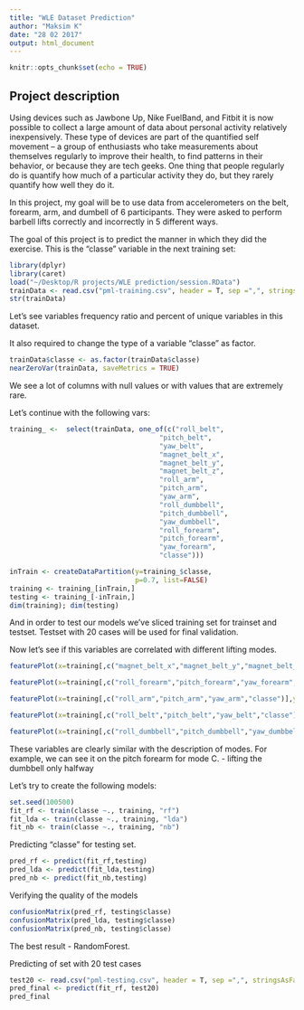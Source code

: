 ```yaml
---
title: "WLE Dataset Prediction"
author: "Maksim K"
date: "28 02 2017"
output: html_document
---
```


```r
knitr::opts_chunk$set(echo = TRUE)
```

## Project description

Using devices such as Jawbone Up, Nike FuelBand, and Fitbit it is now possible to collect a large amount of data about personal activity relatively inexpensively. These type of devices are part of the quantified self movement – a group of enthusiasts who take measurements about themselves regularly to improve their health, to find patterns in their behavior, or because they are tech geeks. One thing that people regularly do is quantify how much of a particular activity they do, but they rarely quantify how well they do it. 

In this project, my goal will be to use data from accelerometers on the belt, forearm, arm, and dumbell of 6 participants. They were asked to perform barbell lifts correctly and incorrectly in 5 different ways.

The goal of this project is to predict the manner in which they did the exercise. This is the "classe" variable in the next training set:

```r
library(dplyr)
library(caret)
load("~/Desktop/R projects/WLE prediction/session.RData")
trainData <- read.csv("pml-training.csv", header = T, sep =",", stringsAsFactors = FALSE)
str(trainData)
```

Let's see variables frequency ratio and percent of unique variables in this dataset. 

It also required to change the type of a variable "classe" as factor.

```r
trainData$classe <- as.factor(trainData$classe)
nearZeroVar(trainData, saveMetrics = TRUE)
```
We see a lot of columns with null values or with values that are extremely rare.

Let's continue with the following vars:

```r
training_ <-  select(trainData, one_of(c("roll_belt",
                                     "pitch_belt",
                                     "yaw_belt",
                                     "magnet_belt_x",
                                     "magnet_belt_y",
                                     "magnet_belt_z",
                                     "roll_arm",
                                     "pitch_arm",
                                     "yaw_arm",
                                     "roll_dumbbell",
                                     "pitch_dumbbell",
                                     "yaw_dumbbell",
                                     "roll_forearm",
                                     "pitch_forearm",
                                     "yaw_forearm",
                                     "classe")))

inTrain <- createDataPartition(y=training_$classe,
                               p=0.7, list=FALSE)
training <- training_[inTrain,]
testing <- training_[-inTrain,]
dim(training); dim(testing)
```
And in order to test our models we've sliced training set for trainset and testset.
Testset with 20 cases will be used for final validation.

Now let's see if this variables are correlated with different lifting modes.
```r
featurePlot(x=training[,c("magnet_belt_x","magnet_belt_y","magnet_belt_z", "classe")],y = training$classe,plot="pairs")

featurePlot(x=training[,c("roll_forearm","pitch_forearm","yaw_forearm","classe")],y = training$classe,plot="pairs")

featurePlot(x=training[,c("roll_arm","pitch_arm","yaw_arm","classe")],y = training$classe,plot="pairs")

featurePlot(x=training[,c("roll_belt","pitch_belt","yaw_belt","classe")],y = training$classe,plot="pairs")

featurePlot(x=training[,c("roll_dumbbell","pitch_dumbbell","yaw_dumbbell","classe")],y = training$classe,plot="pairs")
```
These variables are clearly similar with the description of modes.
For example, we can see it on the pitch forearm for mode C. - lifting the dumbbell only halfway

Let's try to create the following models:
```r
set.seed(100500)
fit_rf <- train(classe ~., training, "rf")
fit_lda <- train(classe ~., training, "lda")
fit_nb <- train(classe ~., training, "nb")
```

Predicting "classe" for testing set.

```r
pred_rf <- predict(fit_rf,testing)
pred_lda <- predict(fit_lda,testing)
pred_nb <- predict(fit_nb,testing)
```

Verifying the quality of the models
```r
confusionMatrix(pred_rf, testing$classe)
confusionMatrix(pred_lda, testing$classe)
confusionMatrix(pred_nb, testing$classe)
```
The best result - RandomForest.

Predicting of set with 20 test cases
```r
test20 <- read.csv("pml-testing.csv", header = T, sep =",", stringsAsFactors = FALSE)
pred_final <- predict(fit_rf, test20)
pred_final
```

